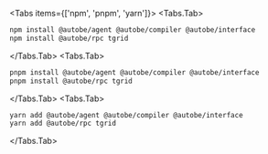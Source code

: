 
<Tabs items={['npm', 'pnpm', 'yarn']}>
  <Tabs.Tab>
```bash filename="Terminal" copy
npm install @autobe/agent @autobe/compiler @autobe/interface
npm install @autobe/rpc tgrid
```
  </Tabs.Tab>
  <Tabs.Tab>
```bash filename="Terminal" copy
pnpm install @autobe/agent @autobe/compiler @autobe/interface
pnpm install @autobe/rpc tgrid
```
  </Tabs.Tab>
  <Tabs.Tab>
```bash filename="Terminal" copy
yarn add @autobe/agent @autobe/compiler @autobe/interface
yarn add @autobe/rpc tgrid
```
  </Tabs.Tab>
</Tabs>